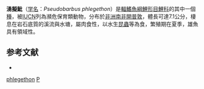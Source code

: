 {{Speciesbox
| name = 湧擬魮
| status = EN
| status_system = IUCN3.1
| genus = Pseudobarbus
| species = phlegethon
| authority = [[Barnard|Barnard]], 1938
| synonyms = *''Barbus phlegethon'' <br /><small>Barnard, 1938 </small> 
*''Barbus phlegetun'' <br /><small>Barnard, 1938 </small>
}}
'''湧擬魮'''（[[学名|学名]]：''Pseudobarbus phlegethon''）是[[輻鰭魚綱|輻鰭魚綱]][[鯉形目|鯉形目]][[鯉科|鯉科]]的其中一個[[種|種]]，被[[IUCN|IUCN]]列為瀕危保育類動物，分布於[[非洲|非洲]][[南非|南非]][[開普敦|開普敦]]，體長可達7.1公分，棲息在岩石底質的溪流與水塘，屬肉食性，以水生[[昆蟲|昆蟲]]等為食，繁殖期在夏季，雄魚具有領域性。
== 参考文献 ==
*{{FishBase_species|genus=Pseudobarbus|species=phlegethon|year=2011|month=12}}
{{Taxonbar|from=Q3238008}}

[[Category:擬魮屬|phlegethon]]
[[Category:1938年描述的魚類|P]]
